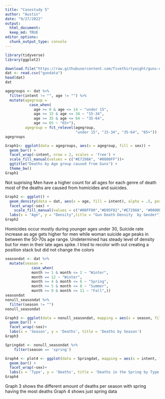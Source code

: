 ```yaml
---
title: "Casestudy 5"
author: "Austin"
date: "9/27/2022"
output: 
  html_document:
  keep_md: TRUE
editor_options: 
  chunk_output_type: console
---
```


```r
library(tidyverse)
library(ggplot2)
```

```r
download.file("https://raw.githubusercontent.com/fivethirtyeight/guns-data/master/full_data.csv", "gundata")
dat <- read.csv("gundata")
head(dat)
dat
```

```r
agegroups <- dat %>%
  filter(intent != "", age != "") %>%
  mutate(agegroup = 
           case_when(  
             age >= 0 & age <= 14 ~ "under 15",
             age >= 15 & age <= 34 ~ "15-34",
             age >= 35 & age <= 64 ~ "35-64",
             age >= 65 ~ "65+"),
         agegroup = fct_relevel(agegroup,
                                "under 15", "15-34", "35-64", "65+"))
agegroups
```

```r
Graph1<- ggplot(data = agegroups, aes(x = agegroup, fill = sex)) +
  geom_bar() +
  facet_wrap(~intent, nrow = 2, scales = 'free') +
  scale_fill_manual(values = c("#E7298A", "#0000FF"))+
  ggtitle("Deaths by Age group caused from Guns") +
  theme_bw()
Graph1
```
Not suprising Men have a higher count for all ages for each genre of death most of the deaths are caused from homicides and suicides.
```r
Graph2 <- ggplot() +
  geom_density(data = dat, aes(x = age, fill = intent), alpha = .5, position = 'fill', adjust = 1.5) +
  facet_wrap(~sex) +
    scale_fill_manual(values = c("#00FF00","#D95F02","#E7298A", "#0000FF", ))+
  labs(x = "Age", y = "Density",title = "Gun Death Density  by Gender")
Graph2
```
Homicides occur mostly during younger ages under 30, Suicide rate increase as age gets higher for men while woman suicide age peaks in between the 50-70s age range. Undetermined has steady level of density but for men in their late ages spike.
I tried to recolor with out creating a position stack but did not change the colors

```r
seasondat <- dat %>%
  mutate(season = 
            case_when(
            month >= 1 & month <= 2 ~ "Winter",
            month == 12 ~ "Winter",
            month >= 4 & month <= 6 ~ "Spring",
            month >= 5 & month <= 8 ~ "Summer",
            month >= 9 & month <= 11 ~ "Fall",))
seasondat
nonull_seasondat %>%
  filter(season != "")
nonull_seasondat 

Graph3 <- ggplot(data = nonull_seasondat, mapping = aes(x = season, fill = season)) +
  geom_bar() +
  facet_wrap(~sex)+
  labs(x = 'Season', y = 'Deaths', title = 'Deaths by Season')
Graph3

Springdat <- nonull_seasondat %>%
    filter(season == 'spring')

Graph4 <- plot4 <- ggplot(data = Springdat, mapping = aes(x = intent, fill = sex)) +
  geom_bar() +
  facet_wrap(~sex)+
  labs(x = 'Type', y = 'Deaths', title = 'Deaths in the Spring by Type')
Graph4

```
Graph 3 shows the different amount of deaths per season with spring having the most deaths
Graph 4 shows just spring data
